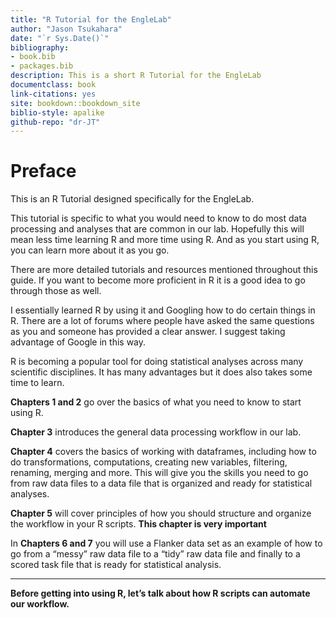 ```yaml
--- 
title: "R Tutorial for the EngleLab"
author: "Jason Tsukahara"
date: "`r Sys.Date()`"
bibliography:
- book.bib
- packages.bib
description: This is a short R Tutorial for the EngleLab
documentclass: book
link-citations: yes
site: bookdown::bookdown_site
biblio-style: apalike
github-repo: "dr-JT"
---
```


# Preface {-}

This is an R Tutorial designed specifically for the EngleLab.

This tutorial is specific to what you would need to know to do most data processing and analyses that are common in our lab. Hopefully this will mean less time learning R and more time using R. And as you start using R, you can learn more about it as you go.

There are more detailed tutorials and resources mentioned throughout this guide. If you want to become more proficient in R it is a good idea to go through those as well.

I essentially learned R by using it and Googling how to do certain things in R. There are a lot of forums where people have asked the same questions as you and someone has provided a clear answer. I suggest taking advantage of Google in this way.

R is becoming a popular tool for doing statistical analyses across many scientific disciplines. It has many advantages but it does also takes some time to learn.

**Chapters 1 and 2** go over the basics of what you need to know to start using R.

**Chapter 3** introduces the general data processing workflow in our lab.

**Chapter 4** covers the basics of working with dataframes, including how to do transformations, computations, creating new variables, filtering, renaming, merging and more. This will give you the skills you need to go from raw data files to a data file that is organized and ready for statistical analyses.

**Chapter 5** will cover principles of how you should structure and organize the workflow in your R scripts. **This chapter is very important**

In **Chapters 6 and 7** you will use a Flanker data set as an example of how to go from a "messy" raw data file to a "tidy" raw data file and finally to a scored task file that is ready for statistical analysis.

********

**Before getting into using R, let's talk about how R scripts can automate our workflow.**
